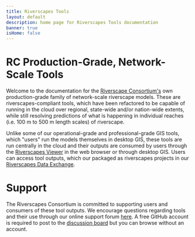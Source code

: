 ```yaml
---
title: Riverscapes Tools
layout: default
description: home page for Riverscapes Tools documentation
banner: true
isHome: false
---
```



<Container maxWidth="xl">

# RC Production-Grade, Network-Scale Tools

Welcome to the documentation for the [Riverscape Consortium's](https://riverscapes.net) own production-grade family of network-scale riverscape models. These are riverscapes-compliant tools, which have been refactored to be capable of running in the cloud over regional, state-wide and/or nation-wide extents, while still resolving predictions of what is happening in individual reaches (i.e. 100 m to 500 m length scales) of riverscape.

Unlike some of our operational-grade and professional-grade GIS tools, which "users" run the models themselves in desktop GIS, these tools are run centrally in the cloud and their outputs are consumed by users through the [Riverscapes Viewer](http://viewer.riverscapes.net) in the web browser or through desktop GIS. Users can access tool outputs, which our packaged as riverscapes projects in our [Riverscapes Data Exchange](https://data.riverscapes.net/).

<Container maxWidth="xl">
    <Grid container spacing={4} sx={{mt: 3}} padding={0}>
      <StoryCard 
        title="Riverscapes Context"
        image={RSCImage}
        description="The Riverscapes Context tool automatically aggregates a variety of nationally available spatial datasets into a riverscapes project for a given watershed (e.g. HUC8). These data can then be used for contextual purposes, mapping, or as input data in other tools."
        to="/rscontext" />
      <StoryCard 
        title="Channel Area"
        image={ChannelAreaImage}
        description="The Channel Area tool generates polygons representing the active channel network within a watershed. "
        to="/channelarea" />
      <StoryCard 
        title="TauDEM"
        image={TauDEMImage}
        description="The TauDEM is a suite of tools for topographic analysis using DEMs."
        to="/taudem" />
      <StoryCard 
        title="VBET"
        image={VBETImage}
        description="The Valley Bottom Extraction Tool uses a DEM and a channel area network to estimate the valley bottom extents (area that could plausibly flood in contemporary natural flow regime) thereby defining the riverscape network."
        to="/vbet" />

   <StoryCard 
        title="BRAT"
        image={BRATImage}
        description="The Beaver Restoration Assessment Tool combines a model estimating the capacity of a riverscape to support dam building activity with analysis of potential anthropogenic conflicts to create a tool that can be used to inform where LTPBRrestoration using beaver can be targeted."
        to="/brat" />

   <StoryCard 
        title="Anthropogenic Context"
        image={AnthroImage}
        description="The Anthropogenic Context Tool adds attributes to stream network reaches and to points along the riverscape (valley bottom) center line that help to contextualize potential anthropogenic impacts to the riverscape. These attributes are used in portions of the BRAT and RCAT models."
        to="/anthro" />


  <StoryCard 
        title="RCAT"
        image={AnthroImage}
        description=""
        to="/anthro" />


  <StoryCard 
        title="RME"
        image={AnthroImage}
        description=""
        to="/rme" />
    </Grid>
</Container>

# Support

The Riverscapes Consortium is committed to supporting users and consumers of these tool outputs. We encourage questions regarding tools and their use through our online support forum [here](https://github.com/Riverscapes/riverscapes-tools/discussions). A free GitHub account is required to post to the [discussion board](https://github.com/Riverscapes/riverscapes-tools/discussions) but you can browse without an account.

</Container>